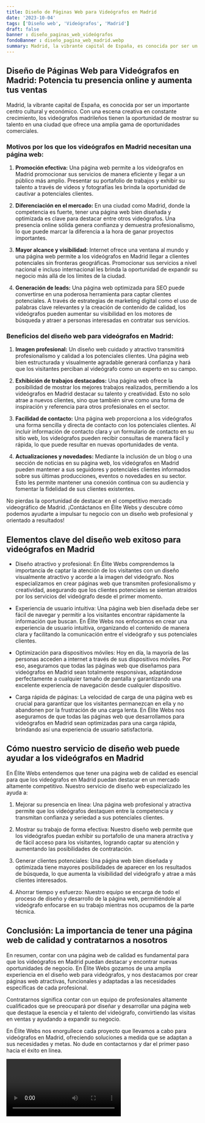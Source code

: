 ```yaml
---
title: Diseño de Páginas Web para Videógrafos en Madrid
date: '2023-10-04'
tags: ['Diseño web', 'Videógrafos', 'Madrid']
draft: false
banner : diseño_paginas_web_videógrafos
fondoBanner : diseño_pagina_web_madrid.webp
summary: Madrid, la vibrante capital de España, es conocida por ser un importante centro cultural y económico. Con una escena creativa en constante crecimiento, los videógrafos madrileños tienen la oportunidad de mostrar su talento en una ciudad que ofrece una amplia gama de oportunidades comerciales.
---
```


## Diseño de Páginas Web para Videógrafos en Madrid: Potencia tu presencia online y aumenta tus ventas

Madrid, la vibrante capital de España, es conocida por ser un importante centro cultural y económico. Con una escena creativa en constante crecimiento, los videógrafos madrileños tienen la oportunidad de mostrar su talento en una ciudad que ofrece una amplia gama de oportunidades comerciales.

### Motivos por los que los videógrafos en Madrid necesitan una página web:

1. **Promoción efectiva:** Una página web permite a los videógrafos en Madrid promocionar sus servicios de manera eficiente y llegar a un público más amplio. Presentar su portafolio de trabajos y exhibir su talento a través de videos y fotografías les brinda la oportunidad de cautivar a potenciales clientes.

2. **Diferenciación en el mercado:** En una ciudad como Madrid, donde la competencia es fuerte, tener una página web bien diseñada y optimizada es clave para destacar entre otros videógrafos. Una presencia online sólida genera confianza y demuestra profesionalismo, lo que puede marcar la diferencia a la hora de ganar proyectos importantes.

3. **Mayor alcance y visibilidad:** Internet ofrece una ventana al mundo y una página web permite a los videógrafos en Madrid llegar a clientes potenciales sin fronteras geográficas. Promocionar sus servicios a nivel nacional e incluso internacional les brinda la oportunidad de expandir su negocio más allá de los límites de la ciudad.

4. **Generación de leads:** Una página web optimizada para SEO puede convertirse en una poderosa herramienta para captar clientes potenciales. A través de estrategias de marketing digital como el uso de palabras clave relevantes y la creación de contenido de calidad, los videógrafos pueden aumentar su visibilidad en los motores de búsqueda y atraer a personas interesadas en contratar sus servicios.

### Beneficios del diseño web para videógrafos en Madrid:

1. **Imagen profesional:** Un diseño web cuidado y atractivo transmitirá profesionalismo y calidad a los potenciales clientes. Una página web bien estructurada y visualmente agradable generará confianza y hará que los visitantes perciban al videógrafo como un experto en su campo.

2. **Exhibición de trabajos destacados:** Una página web ofrece la posibilidad de mostrar los mejores trabajos realizados, permitiendo a los videógrafos en Madrid destacar su talento y creatividad. Esto no solo atrae a nuevos clientes, sino que también sirve como una forma de inspiración y referencia para otros profesionales en el sector.

3. **Facilidad de contacto:** Una página web proporciona a los videógrafos una forma sencilla y directa de contacto con los potenciales clientes. Al incluir información de contacto clara y un formulario de contacto en su sitio web, los videógrafos pueden recibir consultas de manera fácil y rápida, lo que puede resultar en nuevas oportunidades de venta.

4. **Actualizaciones y novedades:** Mediante la inclusión de un blog o una sección de noticias en su página web, los videógrafos en Madrid pueden mantener a sus seguidores y potenciales clientes informados sobre sus últimas producciones, eventos o novedades en su sector. Esto les permite mantener una conexión continua con su audiencia y fomentar la fidelidad de sus clientes existentes.

No pierdas la oportunidad de destacar en el competitivo mercado videográfico de Madrid. ¡Contáctanos en Élite Webs y descubre cómo podemos ayudarte a impulsar tu negocio con un diseño web profesional y orientado a resultados!

<GifSeo />

<Cta />

## Elementos clave del diseño web exitoso para videógrafos en Madrid

- Diseño atractivo y profesional: En Élite Webs comprendemos la importancia de captar la atención de los visitantes con un diseño visualmente atractivo y acorde a la imagen del videógrafo. Nos especializamos en crear páginas web que transmiten profesionalismo y creatividad, asegurando que los clientes potenciales se sientan atraídos por los servicios del videógrafo desde el primer momento.

- Experiencia de usuario intuitiva: Una página web bien diseñada debe ser fácil de navegar y permitir a los visitantes encontrar rápidamente la información que buscan. En Élite Webs nos enfocamos en crear una experiencia de usuario intuitiva, organizando el contenido de manera clara y facilitando la comunicación entre el videógrafo y sus potenciales clientes.

- Optimización para dispositivos móviles: Hoy en día, la mayoría de las personas acceden a internet a través de sus dispositivos móviles. Por eso, aseguramos que todas las páginas web que diseñamos para videógrafos en Madrid sean totalmente responsivas, adaptándose perfectamente a cualquier tamaño de pantalla y garantizando una excelente experiencia de navegación desde cualquier dispositivo.

- Carga rápida de páginas: La velocidad de carga de una página web es crucial para garantizar que los visitantes permanezcan en ella y no abandonen por la frustración de una carga lenta. En Élite Webs nos aseguramos de que todas las páginas web que desarrollamos para videógrafos en Madrid sean optimizadas para una carga rápida, brindando así una experiencia de usuario satisfactoria.

## Cómo nuestro servicio de diseño web puede ayudar a los videógrafos en Madrid

En Élite Webs entendemos que tener una página web de calidad es esencial para que los videógrafos en Madrid puedan destacar en un mercado altamente competitivo. Nuestro servicio de diseño web especializado les ayuda a:

1. Mejorar su presencia en línea: Una página web profesional y atractiva permite que los videógrafos destaquen entre la competencia y transmitan confianza y seriedad a sus potenciales clientes.

2. Mostrar su trabajo de forma efectiva: Nuestro diseño web permite que los videógrafos puedan exhibir su portafolio de una manera atractiva y de fácil acceso para los visitantes, logrando captar su atención y aumentando las posibilidades de contratación.

3. Generar clientes potenciales: Una página web bien diseñada y optimizada tiene mayores posibilidades de aparecer en los resultados de búsqueda, lo que aumenta la visibilidad del videógrafo y atrae a más clientes interesados.

4. Ahorrar tiempo y esfuerzo: Nuestro equipo se encarga de todo el proceso de diseño y desarrollo de la página web, permitiéndole al videógrafo enfocarse en su trabajo mientras nos ocupamos de la parte técnica.

## Conclusión: La importancia de tener una página web de calidad y contratarnos a nosotros

En resumen, contar con una página web de calidad es fundamental para que los videógrafos en Madrid puedan destacar y encontrar nuevas oportunidades de negocio. En Élite Webs gozamos de una amplia experiencia en el diseño web para videógrafos, y nos destacamos por crear páginas web atractivas, funcionales y adaptadas a las necesidades específicas de cada profesional.

Contratarnos significa contar con un equipo de profesionales altamente cualificados que se preocupará por diseñar y desarrollar una página web que destaque la esencia y el talento del videógrafo, convirtiendo las visitas en ventas y ayudando a expandir su negocio.

En Élite Webs nos enorgullece cada proyecto que llevamos a cabo para videógrafos en Madrid, ofreciendo soluciones a medida que se adaptan a sus necesidades y metas. No dude en contactarnos y dar el primer paso hacia el éxito en línea.

<Video />

<CtaBot job='Videógrafos' city='Madrid'/>

<Gmaps query='Madrid+españa+maps' />
